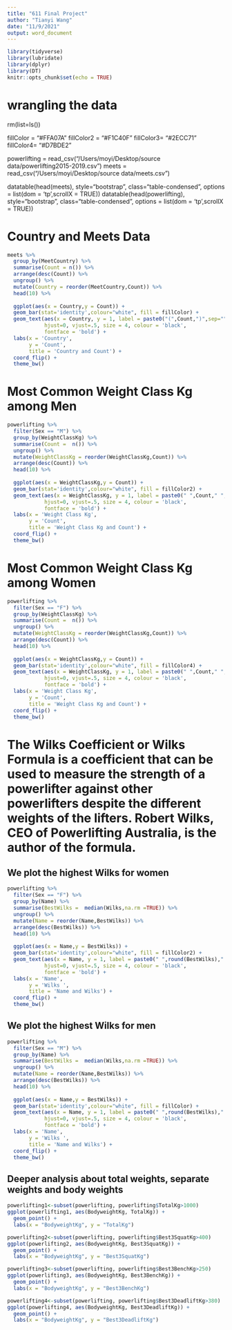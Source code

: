 ```yaml
---
title: "611 Final Project"
author: "Tianyi Wang"
date: "11/9/2021"
output: word_document
---
```


```r
library(tidyverse)
library(lubridate)
library(dplyr)
library(DT)
knitr::opts_chunk$set(echo = TRUE)
```

# wrangling the data
rm(list=ls())

fillColor = "#FFA07A"
fillColor2 = "#F1C40F"
fillColor3= "#2ECC71" 
fillColor4= "#D7BDE2"

powerlifting = read_csv("/Users/moyi/Desktop/source data/powerlifting2015-2019.csv")
meets = read_csv("/Users/moyi/Desktop/source data/meets.csv")


datatable(head(meets), style="bootstrap", class="table-condensed", options = list(dom = 'tp',scrollX = TRUE))
datatable(head(powerlifting), style="bootstrap", class="table-condensed", options = list(dom = 'tp',scrollX = TRUE))


# Country and Meets Data

```r
meets %>%
  group_by(MeetCountry) %>%
  summarise(Count = n()) %>%
  arrange(desc(Count)) %>%
  ungroup() %>%
  mutate(Country = reorder(MeetCountry,Count)) %>%
  head(10) %>%
  
  ggplot(aes(x = Country,y = Count)) +
  geom_bar(stat='identity',colour="white", fill = fillColor) +
  geom_text(aes(x = Country, y = 1, label = paste0("(",Count,")",sep="")),
            hjust=0, vjust=.5, size = 4, colour = 'black',
            fontface = 'bold') +
  labs(x = 'Country', 
       y = 'Count', 
       title = 'Country and Count') +
  coord_flip() +
  theme_bw()
```


# Most Common Weight Class Kg among Men

```r
powerlifting %>%
  filter(Sex == "M") %>%
  group_by(WeightClassKg) %>%
  summarise(Count =  n()) %>%
  ungroup() %>%
  mutate(WeightClassKg = reorder(WeightClassKg,Count)) %>%
  arrange(desc(Count)) %>%
  head(10) %>%
  
  ggplot(aes(x = WeightClassKg,y = Count)) +
  geom_bar(stat='identity',colour="white", fill = fillColor2) +
  geom_text(aes(x = WeightClassKg, y = 1, label = paste0(" ",Count," ",sep="")),
            hjust=0, vjust=.5, size = 4, colour = 'black',
            fontface = 'bold') +
  labs(x = 'Weight Class Kg', 
       y = 'Count', 
       title = 'Weight Class Kg and Count') +
  coord_flip() +
  theme_bw()
```



# Most Common Weight Class Kg among Women

```r
powerlifting %>%
  filter(Sex == "F") %>%
  group_by(WeightClassKg) %>%
  summarise(Count =  n()) %>%
  ungroup() %>%
  mutate(WeightClassKg = reorder(WeightClassKg,Count)) %>%
  arrange(desc(Count)) %>%
  head(10) %>%
  
  ggplot(aes(x = WeightClassKg,y = Count)) +
  geom_bar(stat='identity',colour="white", fill = fillColor4) +
  geom_text(aes(x = WeightClassKg, y = 1, label = paste0(" ",Count," ",sep="")),
            hjust=0, vjust=.5, size = 4, colour = 'black',
            fontface = 'bold') +
  labs(x = 'Weight Class Kg', 
       y = 'Count', 
       title = 'Weight Class Kg and Count') +
  coord_flip() +
  theme_bw()
```

# The Wilks Coefficient or Wilks Formula is a coefficient that can be used to measure the strength of a powerlifter against other powerlifters despite the different weights of the lifters. Robert Wilks, CEO of Powerlifting Australia, is the author of the formula.
## We plot the highest Wilks for women

```r
powerlifting %>%
  filter(Sex == "F") %>%
  group_by(Name) %>%
  summarise(BestWilks =  median(Wilks,na.rm =TRUE)) %>%
  ungroup() %>%
  mutate(Name = reorder(Name,BestWilks)) %>%
  arrange(desc(BestWilks)) %>%
  head(10) %>%
  
  ggplot(aes(x = Name,y = BestWilks)) +
  geom_bar(stat='identity',colour="white", fill = fillColor2) +
  geom_text(aes(x = Name, y = 1, label = paste0(" ",round(BestWilks)," ",sep="")),
            hjust=0, vjust=.5, size = 4, colour = 'black',
            fontface = 'bold') +
  labs(x = 'Name', 
       y = 'Wilks ', 
       title = 'Name and Wilks') +
  coord_flip() +
  theme_bw() 
```

## We plot the highest Wilks for men

```r
powerlifting %>%
  filter(Sex == "M") %>%
  group_by(Name) %>%
  summarise(BestWilks =  median(Wilks,na.rm =TRUE)) %>%
  ungroup() %>%
  mutate(Name = reorder(Name,BestWilks)) %>%
  arrange(desc(BestWilks)) %>%
  head(10) %>%
  
  ggplot(aes(x = Name,y = BestWilks)) +
  geom_bar(stat='identity',colour="white", fill = fillColor) +
  geom_text(aes(x = Name, y = 1, label = paste0(" ",round(BestWilks)," ",sep="")),
            hjust=0, vjust=.5, size = 4, colour = 'black',
            fontface = 'bold') +
  labs(x = 'Name', 
       y = 'Wilks ', 
       title = 'Name and Wilks') +
  coord_flip() +
  theme_bw() 
```

## Deeper analysis about total weights, separate weights and body weights
```r
powerlifting1<-subset(powerlifting, powerlifting$TotalKg>1000)
ggplot(powerlifting1, aes(BodyweightKg, TotalKg)) + 
  geom_point() + 
  labs(x = "BodyweightKg", y = "TotalKg")

powerlifting2<-subset(powerlifting, powerlifting$Best3SquatKg>400)
ggplot(powerlifting2, aes(BodyweightKg, Best3SquatKg)) + 
  geom_point() + 
  labs(x = "BodyweightKg", y = "Best3SquatKg")

powerlifting3<-subset(powerlifting, powerlifting$Best3BenchKg>250)
ggplot(powerlifting3, aes(BodyweightKg, Best3BenchKg)) + 
  geom_point() + 
  labs(x = "BodyweightKg", y = "Best3BenchKg")

powerlifting4<-subset(powerlifting, powerlifting$Best3DeadliftKg>380)
ggplot(powerlifting4, aes(BodyweightKg, Best3DeadliftKg)) + 
  geom_point() + 
  labs(x = "BodyweightKg", y = "Best3DeadliftKg")
```
